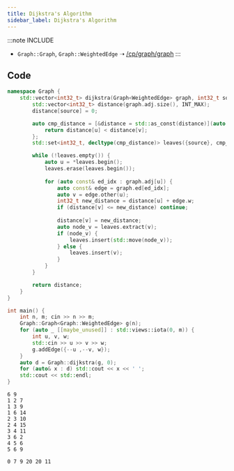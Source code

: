 ```yaml
---
title: Dijkstra's Algorithm
sidebar_label: Dijkstra's Algorithm
---
```



:::note INCLUDE
- `Graph::Graph`, `Graph::WeightedEdge` ➝ [/cp/graph/graph](/cp/graph/graph)
:::

## Code

<Tabs>
<TabItem value="Code">

```cpp title="Graph::dijkstra"
namespace Graph {
    std::vector<int32_t> dijkstra(Graph<WeightedEdge> graph, int32_t source) {
        std::vector<int32_t> distance(graph.adj.size(), INT_MAX);
        distance[source] = 0;

        auto cmp_distance = [&distance = std::as_const(distance)](auto const& u, auto const& v) {
            return distance[u] < distance[v];
        };
        std::set<int32_t, decltype(cmp_distance)> leaves({source}, cmp_distance);

        while (!leaves.empty()) {
            auto u = *leaves.begin();
            leaves.erase(leaves.begin());
            
            for (auto const& ed_idx : graph.adj[u]) {
                auto const& edge = graph.ed[ed_idx];
                auto v = edge.other(u);
                int32_t new_distance = distance[u] + edge.w;
                if (distance[v] <= new_distance) continue;
                
                distance[v] = new_distance;
                auto node_v = leaves.extract(v);
                if (node_v) {
                    leaves.insert(std::move(node_v));
                } else {
                    leaves.insert(v);
                }
            }
        }

        return distance;
    }
}
```

</TabItem>
<TabItem value="Verify">
<div class="verify-tab">
<div class="verify">

```cpp title="Verification"
int main() {
    int n, m; cin >> n >> m;
    Graph::Graph<Graph::WeightedEdge> g(n);
    for (auto _ [[maybe_unused]] : std::views::iota(0, m)) {
        int u, v, w;
        std::cin >> u >> v >> w;
        g.addEdge({--u ,--v, w});
    }
    auto d = Graph::dijkstra(g, 0);
    for (auto& x : d) std::cout << x << ' ';
    std::cout << std::endl;
}
```

</div>
<div class="input">

```text title="Input"
6 9
1 2 7
1 3 9
1 6 14
2 3 10
2 4 15
3 4 11
3 6 2
4 5 6
5 6 9
```

</div>
<div class="output">

```text title="Output"
0 7 9 20 20 11
```

</div>
</div>
</TabItem>
</Tabs>